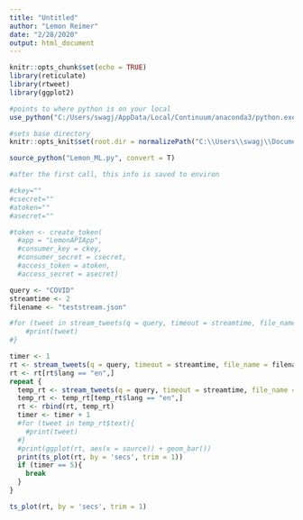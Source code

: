 ```yaml
---
title: "Untitled"
author: "Lemon Reimer"
date: "2/28/2020"
output: html_document
---
```


```r
knitr::opts_chunk$set(echo = TRUE)
library(reticulate)
library(rtweet)
library(ggplot2)

#points to where python is on your local
use_python("C:/Users/swagj/AppData/Local/Continuum/anaconda3/python.exe")

#sets base directory
knitr::opts_knit$set(root.dir = normalizePath("C:\\Users\\swagj\\Documents\\GitHub\\TwitterNetworkStreaming\\Lemon_Streamer_Tweepy"))
```

```r
source_python("Lemon_ML.py", convert = T)
```

```r
#after the first call, this info is saved to environ

#ckey=""
#csecret=""
#atoken=""
#asecret=""

#token <- create_token(
  #app = "LemonAPIApp",
  #consumer_key = ckey,
  #consumer_secret = csecret,
  #access_token = atoken,
  #access_secret = asecret)
```

```r
query <- "COVID"
streamtime <- 2
filename <- "teststream.json"

#for (tweet in stream_tweets(q = query, timeout = streamtime, file_name = filename)$text){
    #print(tweet)
#}

timer <- 1
rt <- stream_tweets(q = query, timeout = streamtime, file_name = filename)
rt <- rt[rt$lang == "en",]
repeat {
  temp_rt <- stream_tweets(q = query, timeout = streamtime, file_name = filename)
  temp_rt <- temp_rt[temp_rt$lang == "en",]
  rt <- rbind(rt, temp_rt)
  timer <- timer + 1
  #for (tweet in temp_rt$text){
    #print(tweet)
  #}
  #print(ggplot(rt, aes(x = source)) + geom_bar())
  print(ts_plot(rt, by = 'secs', trim = 1))
  if (timer == 5){
    break
  }
}
```

```r
ts_plot(rt, by = 'secs', trim = 1)
```

